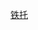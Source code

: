 {{userbox
| border-c = black
| id= [[File:Marshal Tito, the President of the Federal People’s Republic of Yugoslavia.jpg|45px]]
| id-c= white
| info=  這個用戶'''十分怀念[[约瑟普·布罗兹·铁托]]元帅'''。
| info-c= #FFFFFF
| info-fc= {{{info-fc|black}}}
| info-s= {{{info-s|10}}}
}}
[[Category:怀念铁托的维基人|{{PAGENAME}}]]
<noinclude>
[[Category:政治用戶框模板|铁托]]
</noinclude>